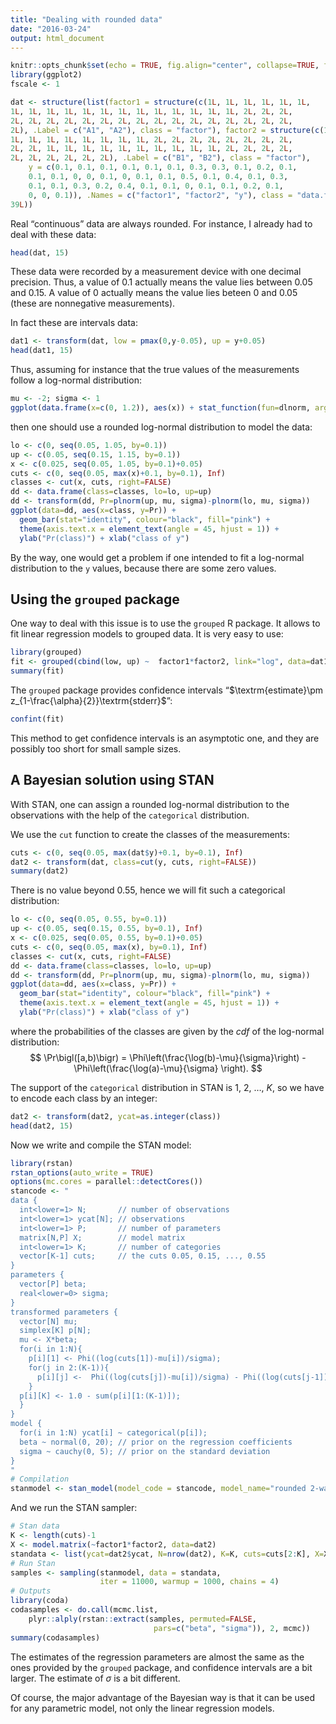 ```yaml
---
title: "Dealing with rounded data"
date: "2016-03-24"
output: html_document
---
```


```r
knitr::opts_chunk$set(echo = TRUE, fig.align="center", collapse=TRUE, fig.path="./assets/fig/RoundedData-")
library(ggplot2)
fscale <- 1
```

```r
dat <- structure(list(factor1 = structure(c(1L, 1L, 1L, 1L, 1L, 1L, 
1L, 1L, 1L, 1L, 1L, 1L, 1L, 1L, 1L, 1L, 1L, 1L, 1L, 2L, 2L, 2L, 
2L, 2L, 2L, 2L, 2L, 2L, 2L, 2L, 2L, 2L, 2L, 2L, 2L, 2L, 2L, 2L, 
2L), .Label = c("A1", "A2"), class = "factor"), factor2 = structure(c(1L, 
1L, 1L, 1L, 1L, 1L, 1L, 1L, 1L, 2L, 2L, 2L, 2L, 2L, 2L, 2L, 2L, 
2L, 2L, 1L, 1L, 1L, 1L, 1L, 1L, 1L, 1L, 1L, 1L, 2L, 2L, 2L, 2L, 
2L, 2L, 2L, 2L, 2L, 2L), .Label = c("B1", "B2"), class = "factor"), 
    y = c(0.1, 0.1, 0.1, 0.1, 0.1, 0.1, 0.3, 0.3, 0.1, 0.2, 0.1, 
    0.1, 0.1, 0, 0, 0.1, 0, 0.1, 0.1, 0.5, 0.1, 0.4, 0.1, 0.3, 
    0.1, 0.1, 0.3, 0.2, 0.4, 0.1, 0.1, 0, 0.1, 0.1, 0.2, 0.1, 
    0, 0, 0.1)), .Names = c("factor1", "factor2", "y"), class = "data.frame", row.names = c(NA, 
39L))
```

Real "continuous" data are always rounded. For instance, I already had to deal with these data:

```r
head(dat, 15)
```

These data were recorded by a measurement device with one decimal precision. 
Thus, a value of $0.1$ actually means the value lies between $0.05$ and $0.15$. 
A value of $0$ actually means the value lies beteen $0$ and $0.05$ (these are nonnegative measurements). 

In fact these are intervals data:

```r
dat1 <- transform(dat, low = pmax(0,y-0.05), up = y+0.05)
head(dat1, 15)
```

Thus, assuming for instance that the true values of the measurements follow a log-normal distribution:

```r
mu <- -2; sigma <- 1
ggplot(data.frame(x=c(0, 1.2)), aes(x)) + stat_function(fun=dlnorm, args=list(meanlog=mu, sdlog=sigma)) + ylab("") + xlab("true measurement")
```

then one should use a rounded log-normal distribution to model the data:

```r
lo <- c(0, seq(0.05, 1.05, by=0.1))
up <- c(0.05, seq(0.15, 1.15, by=0.1))
x <- c(0.025, seq(0.05, 1.05, by=0.1)+0.05) 
cuts <- c(0, seq(0.05, max(x)+0.1, by=0.1), Inf)
classes <- cut(x, cuts, right=FALSE)
dd <- data.frame(class=classes, lo=lo, up=up)
dd <- transform(dd, Pr=plnorm(up, mu, sigma)-plnorm(lo, mu, sigma))
ggplot(data=dd, aes(x=class, y=Pr)) +
  geom_bar(stat="identity", colour="black", fill="pink") + 
  theme(axis.text.x = element_text(angle = 45, hjust = 1)) + 
  ylab("Pr(class)") + xlab("class of y")
```


By the way, one would get a problem if one intended to fit a log-normal distribution to the `y` values, because there are some zero values.  


## Using the `grouped` package 

One way to deal with this issue is to use the `grouped` R package. It allows to fit linear regression models to grouped data. It is very easy to use:

```r
library(grouped)
fit <- grouped(cbind(low, up) ~  factor1*factor2, link="log", data=dat1)
summary(fit)
```

The `grouped` package provides confidence intervals "$\textrm{estimate}\pm z_{1-\frac{\alpha}{2}}\textrm{stderr}$":

```r
confint(fit)
```

This method to get confidence intervals is an asymptotic one, and they are possibly too short for small sample sizes.

## A Bayesian solution using STAN 

With STAN, one can assign a rounded log-normal distribution to the observations with 
the help of the `categorical` distribution. 

We use the `cut` function to create the classes of the measurements:

```r
cuts <- c(0, seq(0.05, max(dat$y)+0.1, by=0.1), Inf)
dat2 <- transform(dat, class=cut(y, cuts, right=FALSE))
summary(dat2)
```

There is no value beyond $0.55$, hence we will fit such a categorical distribution:

```r
lo <- c(0, seq(0.05, 0.55, by=0.1))
up <- c(0.05, seq(0.15, 0.55, by=0.1), Inf)
x <- c(0.025, seq(0.05, 0.55, by=0.1)+0.05) 
cuts <- c(0, seq(0.05, max(x), by=0.1), Inf)
classes <- cut(x, cuts, right=FALSE)
dd <- data.frame(class=classes, lo=lo, up=up)
dd <- transform(dd, Pr=plnorm(up, mu, sigma)-plnorm(lo, mu, sigma))
ggplot(data=dd, aes(x=class, y=Pr)) +
  geom_bar(stat="identity", colour="black", fill="pink") + 
  theme(axis.text.x = element_text(angle = 45, hjust = 1)) + 
  ylab("Pr(class)") + xlab("class of y")
```
where the probabilities of the classes are given by the *cdf* of the log-normal distribution:
$$
\Pr\bigl([a,b)\bigr) = \Phi\left(\frac{\log(b)-\mu}{\sigma}\right) - \Phi\left(\frac{\log(a)-\mu}{\sigma} \right).
$$

The support of the `categorical` distribution in STAN is $1$, $2$, $\ldots$, $K$, so we have to encode each class by an integer:

```r
dat2 <- transform(dat2, ycat=as.integer(class))
head(dat2, 15)
```

Now we write and compile the STAN model:

```r
library(rstan)
rstan_options(auto_write = TRUE)
options(mc.cores = parallel::detectCores())
stancode <- "
data {
  int<lower=1> N;       // number of observations
  int<lower=1> ycat[N]; // observations
  int<lower=1> P;       // number of parameters
  matrix[N,P] X;        // model matrix
  int<lower=1> K;       // number of categories
  vector[K-1] cuts;     // the cuts 0.05, 0.15, ..., 0.55
}
parameters {
  vector[P] beta; 
  real<lower=0> sigma;
}
transformed parameters {
  vector[N] mu;
  simplex[K] p[N];
  mu <- X*beta;
  for(i in 1:N){
    p[i][1] <- Phi((log(cuts[1])-mu[i])/sigma);
    for(j in 2:(K-1)){
      p[i][j] <-  Phi((log(cuts[j])-mu[i])/sigma) - Phi((log(cuts[j-1])-mu[i])/sigma);
    }
  p[i][K] <- 1.0 - sum(p[i][1:(K-1)]);
  }
}
model {
  for(i in 1:N) ycat[i] ~ categorical(p[i]);
  beta ~ normal(0, 20); // prior on the regression coefficients
  sigma ~ cauchy(0, 5); // prior on the standard deviation
}
"
# Compilation
stanmodel <- stan_model(model_code = stancode, model_name="rounded 2-way ANOVA")
```

And we run the STAN sampler:

```r
# Stan data
K <- length(cuts)-1
X <- model.matrix(~factor1*factor2, data=dat2)
standata <- list(ycat=dat2$ycat, N=nrow(dat2), K=K, cuts=cuts[2:K], X=X, P=ncol(X))
# Run Stan
samples <- sampling(stanmodel, data = standata, 
                    iter = 11000, warmup = 1000, chains = 4)
# Outputs
library(coda)
codasamples <- do.call(mcmc.list, 
    plyr::alply(rstan::extract(samples, permuted=FALSE, 
                                pars=c("beta", "sigma")), 2, mcmc))
summary(codasamples)
```

The estimates of the regression parameters are almost the same as the ones provided by the `grouped` package, and confidence intervals are a bit larger. The estimate of $\sigma$ is a bit different. 

Of course, the major advantage of the Bayesian way is that it can be used for any parametric model, not only the linear regression models. 
